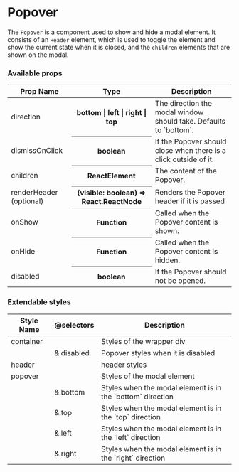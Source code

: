 
<Meta title="Components | Popover" />

# Popover

The `Popover` is a component used to show and hide a modal element. It consists of an `Header` element,
which is used to toggle the element and show the current state when it is closed, and the `children` elements that are shown on the modal.

<Preview>
  <Story name="Popover">
    <PopoverStory />
  </Story>
</Preview>

### Available props

<table width="100%">
  <thead>
    <tr>
      <th>Prop Name</th>
      <th>Type</th>
      <th>Description</th>
    </tr>
  </thead>
  <tbody>
    <tr>
      <td>direction</td>
      <th>bottom | left | right | top</th>
      <td>The direction the modal window should take. Defaults to `bottom`.</td>
    </tr>
    <tr>
      <td>dismissOnClick</td>
      <th>boolean</th>
      <td>If the Popover should close when there is a click outside of it.</td>
    </tr>
    <tr>
      <td>children</td>
      <th>ReactElement</th>
      <td>The content of the Popover.</td>
    </tr>
    <tr>
      <td>renderHeader (optional)</td>
      <th>(visible: boolean) => React.ReactNode</th>
      <td>Renders the Popover header if it is passed</td>
    </tr>
    <tr>
      <td>onShow</td>
      <th>Function</th>
      <td>Called when the Popover content is shown.</td>
    </tr>
    <tr>
      <td>onHide</td>
      <th>Function</th>
      <td>Called when the Popover content is hidden.</td>
    </tr>
    <tr>
      <td>disabled</td>
      <th>boolean</th>
      <td>If the Popover should not be opened.</td>
    </tr>
  </tbody>
</table>

### Extendable styles

<table width="100%">
  <thead>
    <tr>
      <th>Style Name</th>
      <th>@selectors</th>
      <th>Description</th>
    </tr>
  </thead>
  <tbody>
    <tr>
      <td>container</td>
      <td></td>
      <td>Styles of the wrapper div</td>
    </tr>
    <tr>
      <td></td>
      <td>&.disabled</td>
      <td>Popover styles when it is disabled</td>
    </tr>
    <tr>
      <td>header</td>
      <td></td>
      <td>header styles</td>
    </tr>
    <tr>
      <td>popover</td>
      <td></td>
      <td>Styles of the modal element</td>
    </tr>
    <tr>
      <td></td>
      <td>&.bottom</td>
      <td>Styles when the modal element is in the `bottom` direction</td>
    </tr>
    <tr>
      <td></td>
      <td>&.top</td>
      <td>Styles when the modal element is in the `top` direction</td>
    </tr>
    <tr>
      <td></td>
      <td>&.left</td>
      <td>Styles when the modal element is in the `left` direction</td>
    </tr>
    <tr>
      <td></td>
      <td>&.right</td>
      <td>Styles when the modal element is in the `right` direction</td>
    </tr>
  </tbody>
</table>
